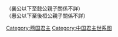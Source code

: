 <center>
{{chart/start}}
{{chart| | | | | | | | | Sh  | | | | |Sh=[[召公奭|召公奭]] }}
{{chart| | | | | |,|-|-|-|+|-|-|-|.| | | | | | | | | |}}
{{chart| | | | | Ke  | | Fx  | | Mo  |Ke=1[[燕侯克|燕侯克]]|Fx=[[召伯父辛|召伯父辛]]<br>[[召国|召国]]|Mo=□ }}
{{chart| |,|-|-|-|(| | | |!| | | |!| | | | | | | | |}}
{{chart| Gu  | | Zh  | | Xi  | | He  |Gu=太子癸|Zh=2[[燕侯旨|燕侯旨]]|Xi=[[燕侯宪|伯宪]]|He=[[燕侯和|伯龢]] }}
{{chart| | | | | |!| |}}
{{chart| | | | | Wu  |Wu=3[[燕侯舞|燕侯舞]] }}
{{chart| | | | | |:|!|}}
{{chart| | | | | |:|`|-|-|.| |}}
{{chart| | | | | Ke  | | Xia |Ke=6~9？[[燕伯聖|燕伯聖]]|Xia=4[[燕侯宪|燕侯宪]]<br><small>一说即伯宪</small>}}
{{chart| | | | | |:| | | |!| |}}
{{chart| | | | | |:| | | Yhe |Yhe=5[[燕侯和|燕侯和]]<br><small>一说即伯和</small>}}
{{chart| | | | | Hui |Hui=10[[燕惠侯|燕惠侯]]<br>?-'''前865-前827'''}}
{{chart| | | | | |!| |}}
{{chart| | | | | Xi  |Xi=11[[燕釐侯|燕-{釐}-侯]]<br>?-'''前827-前791'''}}
{{chart| | | | | |!| |}}
{{chart| | | | | Qin |Qin=12[[燕頃侯|燕頃侯]]<br>?-'''前791-前767'''}}
{{chart| | | | | |!| |}}
{{chart| | | | | Ai  |Ai=13[[燕哀侯|燕哀侯]]<br>?-'''前767-前765'''}}
{{chart| | | | | |!| |}}
{{chart| | | | | Zhe |Zhe=14[[燕鄭侯|燕鄭侯]]<br>?-'''前765-前729'''}}
{{chart| | | | | |!| |}}
{{chart| | | | | Mu  |Mu=15[[燕穆侯|燕穆侯]]<br>?-'''前729-前711'''}}
{{chart| | | | | |!| |}}
{{chart| | | | | Xua |Xua=16[[燕宣侯|燕宣侯]]<br>?-'''前711-前698'''}}
{{chart| | | | | |!| |}}
{{chart| | | | | Hua |Hua=17[[燕桓侯|燕桓侯]]<br>?-'''前698-前691'''}}
{{chart| | | | | |!| |}}
{{chart| | | | | Zhu |Zhu=18[[燕莊公|燕莊公]]<br>?-'''前691-前658'''}}
{{chart| | | | | |!| |}}
{{chart| | | | | Xia |Xia=19[[燕襄公|燕襄公]]<br>?-'''前658-前618'''}}
{{chart| | | | | |:| |}}
{{chart| | | | | Hua |Hua=20[[燕前桓公|燕桓公]]<br>?-'''前618-前602'''}}
{{chart| | | | | |:| |}}
{{chart| | | | | Xua |Xua=21[[燕宣公|燕宣公]]<br>?-'''前602-前587'''}}
{{chart| | | | | |:| |}}
{{chart| | | | | Zha |Zha=22[[燕昭公|燕昭公]]<br>?-'''前587-前574'''}}
{{chart| | | | | |:| |}}
{{chart| | | | | Wu  |Wu=23[[燕武公|燕武公]]<br>?-'''前574-前555'''}}
{{chart| | | | | |:| |}}
{{chart| | | | | Wen |Wen=24[[燕前文公|燕文公]]<br>?-'''前555-前549'''}}
{{chart| | | | | |:| |}}
{{chart| | | | | Yi  |Yi=25[[燕懿公|燕懿公]]<br>?-'''前549-前545'''}}
{{chart| | | | | |!| |}}
{{chart| | | | | Hui |Hui=26[[燕惠公|燕惠公]]<br>?-'''前545-前536'''}}
{{chart| | | | | |:| |}}
{{chart| | | | | Dao |Dao=27[[燕悼公|燕悼公]]<br>?-'''前535-前529'''}}
{{chart| | | | | |:| |}}
{{chart| | | | | gon |gon=28[[燕共公|燕共公]]<br>?-'''前529-前524'''}}
{{chart| | | | | |:| |}}
{{chart| | | | | pin |pin=29[[燕平公|燕平公]]<br>?-'''前524-前505'''}}
{{chart| | | | | |:| |}}
{{chart| | | | | jia |jia=30[[燕前簡公|燕簡公]]<br>?-'''前505-前493'''}}
{{chart| | | | | |:| |}}
{{chart| | | | | Xia |Xia=31[[燕孝公|燕孝公]]<br>?-'''前493-前455'''}}
{{chart| | | | | |:| |}}
{{chart| | | | | min |min=32[[燕成公|燕成公]]<br>?-'''前455-前439'''}}
{{chart| | | | | |:| |}}
{{chart| | | | | che |che=33[[燕閔公|燕閔公]]<br>?-'''前439-前415'''}}
{{chart| | | | | |:| |}}
{{chart| | | | | jia |jia=34[[燕後簡公|燕簡公]]<br>?-'''前415-前370'''}}
{{chart| | | | | |:| |}}
{{chart| | | | | Qin |Qin=35[[燕後桓公|燕桓公]]<br>?-'''前370-前362'''}}
{{chart| | | | | |!| |}}
{{chart| | | | | Wen |Wen=36[[燕後文公|燕文公]]}}
{{chart| | | | | |!| |}}
{{chart| | | | | Yi  |Yi=37[[燕易王|燕易王]]<br>?-'''前333-前321'''}}
{{chart| | | | | |!| |}}
{{chart| | | | | kua | | | | | | Zhi | |kua=38[[燕王噲|燕王噲]]<br>?-'''前321-前316'''-前314|Zhi=[[子之|子之]]<br>?-'''前316-前314'''}}
{{chart| | | | | |!| |}}
{{chart| | | | | Zha |Zha=39[[燕昭王|燕昭王]]<br>?-'''前312-前279'''}}
{{chart| | | | | |!| |}}
{{chart| | | | | Hui |Hui=40[[燕惠王|燕惠王]]<br>?-'''前279-前272'''}}
{{chart| | | | | |!| |}}
{{chart| | | | | Wuc |Wuc=41[[燕武成王|燕武成王]]<br>?-'''前272-前258'''}}
{{chart| | | | | |!| |}}
{{chart| | | | | Xia |Xia=42[[燕孝王|燕孝王]]<br>?-'''前258-前255'''}}
{{chart| | | | | |!| |}}
{{chart| | | | | Xi  |Xi=43[[燕王喜|燕王喜]]<br>?-'''前255-前222'''}}
{{chart| | | | | |!| |}}
{{chart| | | | | Dan |Dan=[[太子丹|太子丹]]<br>?-前226}}
{{chart/end}}
</center>

（襄公以下至懿公親子關係不詳）<br />
（惠公以下至後桓公親子關係不詳）<br />

{{燕国君主}}
{{中国君主世系图}} 

[[Category:燕国君主|Category:燕国君主]]
[[Category:中国君主世系图|Category:中国君主世系图]]